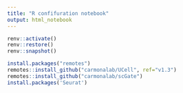 ```yaml
---
title: "R confifuration notebook"
output: html_notebook
---
```


```r
renv::activate()
renv::restore()
renv::snapshot()

```

```r
install.packages("remotes")
remotes::install_github("carmonalab/UCell", ref="v1.3")
remotes::install_github("carmonalab/scGate")
install.packages('Seurat')

```

